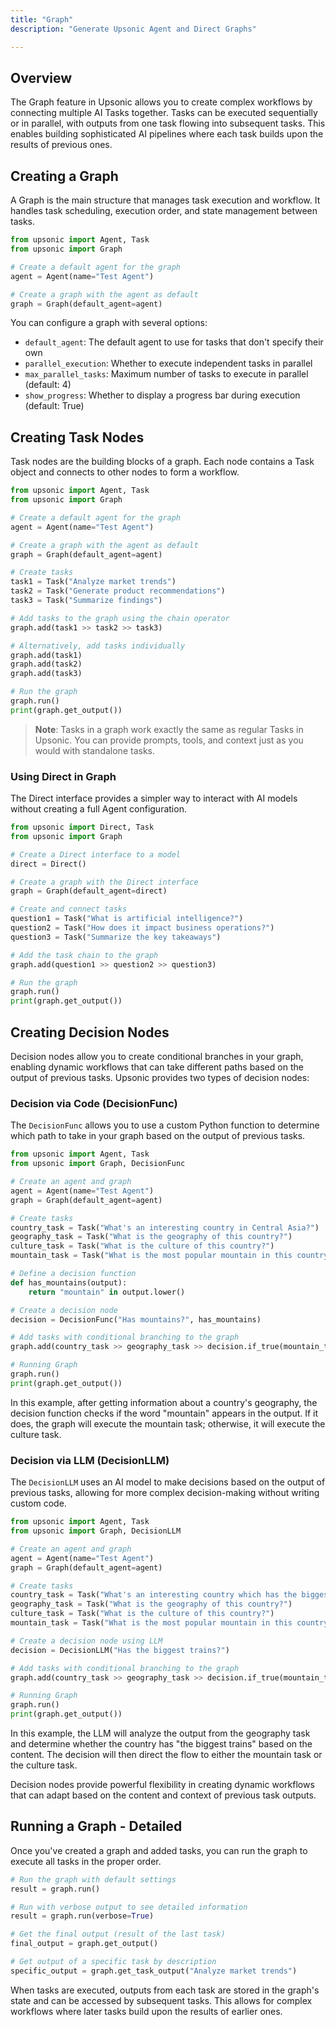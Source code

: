 ```yaml
---
title: "Graph"
description: "Generate Upsonic Agent and Direct Graphs"

---
```


## Overview

The Graph feature in Upsonic allows you to create complex workflows by connecting multiple AI Tasks together. Tasks can be executed sequentially or in parallel, with outputs from one task flowing into subsequent tasks. This enables building sophisticated AI pipelines where each task builds upon the results of previous ones.

## Creating a Graph

A Graph is the main structure that manages task execution and workflow. It handles task scheduling, execution order, and state management between tasks.

```python
from upsonic import Agent, Task
from upsonic import Graph

# Create a default agent for the graph
agent = Agent(name="Test Agent")

# Create a graph with the agent as default
graph = Graph(default_agent=agent)
```

You can configure a graph with several options:

- `default_agent`: The default agent to use for tasks that don't specify their own
- `parallel_execution`: Whether to execute independent tasks in parallel
- `max_parallel_tasks`: Maximum number of tasks to execute in parallel (default: 4)
- `show_progress`: Whether to display a progress bar during execution (default: True)

## Creating Task Nodes

Task nodes are the building blocks of a graph. Each node contains a Task object and connects to other nodes to form a workflow.

```python
from upsonic import Agent, Task
from upsonic import Graph

# Create a default agent for the graph
agent = Agent(name="Test Agent")

# Create a graph with the agent as default
graph = Graph(default_agent=agent)

# Create tasks
task1 = Task("Analyze market trends")
task2 = Task("Generate product recommendations")
task3 = Task("Summarize findings")

# Add tasks to the graph using the chain operator
graph.add(task1 >> task2 >> task3)

# Alternatively, add tasks individually
graph.add(task1)
graph.add(task2)
graph.add(task3)

# Run the graph
graph.run()
print(graph.get_output())
```

> **Note**: Tasks in a graph work exactly the same as regular Tasks in Upsonic. You can provide prompts, tools, and context just as you would with standalone tasks.

### Using Direct in Graph

The Direct interface provides a simpler way to interact with AI models without creating a full Agent configuration.

```python filename
from upsonic import Direct, Task
from upsonic import Graph

# Create a Direct interface to a model
direct = Direct()

# Create a graph with the Direct interface
graph = Graph(default_agent=direct)

# Create and connect tasks
question1 = Task("What is artificial intelligence?")
question2 = Task("How does it impact business operations?")
question3 = Task("Summarize the key takeaways")

# Add the task chain to the graph
graph.add(question1 >> question2 >> question3)

# Run the graph
graph.run()
print(graph.get_output())
```

## Creating Decision Nodes

Decision nodes allow you to create conditional branches in your graph, enabling dynamic workflows that can take different paths based on the output of previous tasks. Upsonic provides two types of decision nodes:

### Decision via Code (DecisionFunc)

The `DecisionFunc` allows you to use a custom Python function to determine which path to take in your graph based on the output of previous tasks.

```python
from upsonic import Agent, Task
from upsonic import Graph, DecisionFunc

# Create an agent and graph
agent = Agent(name="Test Agent")
graph = Graph(default_agent=agent)

# Create tasks
country_task = Task("What's an interesting country in Central Asia?")
geography_task = Task("What is the geography of this country?")
culture_task = Task("What is the culture of this country?")
mountain_task = Task("What is the most popular mountain in this country?")

# Define a decision function
def has_mountains(output):
    return "mountain" in output.lower()

# Create a decision node
decision = DecisionFunc("Has mountains?", has_mountains)

# Add tasks with conditional branching to the graph
graph.add(country_task >> geography_task >> decision.if_true(mountain_task).if_false(culture_task))

# Running Graph
graph.run()
print(graph.get_output())
```

In this example, after getting information about a country's geography, the decision function checks if the word "mountain" appears in the output. If it does, the graph will execute the mountain task; otherwise, it will execute the culture task.

### Decision via LLM (DecisionLLM)

The `DecisionLLM` uses an AI model to make decisions based on the output of previous tasks, allowing for more complex decision-making without writing custom code.

```python
from upsonic import Agent, Task
from upsonic import Graph, DecisionLLM

# Create an agent and graph
agent = Agent(name="Test Agent")
graph = Graph(default_agent=agent)

# Create tasks
country_task = Task("What's an interesting country which has the biggest mountains?")
geography_task = Task("What is the geography of this country?")
culture_task = Task("What is the culture of this country?")
mountain_task = Task("What is the most popular mountain in this country?")

# Create a decision node using LLM
decision = DecisionLLM("Has the biggest trains?")

# Add tasks with conditional branching to the graph
graph.add(country_task >> geography_task >> decision.if_true(mountain_task).if_false(culture_task))

# Running Graph
graph.run()
print(graph.get_output())
```

In this example, the LLM will analyze the output from the geography task and determine whether the country has "the biggest trains" based on the content. The decision will then direct the flow to either the mountain task or the culture task.

Decision nodes provide powerful flexibility in creating dynamic workflows that can adapt based on the content and context of previous task outputs.

## Running a Graph - Detailed

Once you've created a graph and added tasks, you can run the graph to execute all tasks in the proper order.

```python
# Run the graph with default settings
result = graph.run()

# Run with verbose output to see detailed information
result = graph.run(verbose=True)

# Get the final output (result of the last task)
final_output = graph.get_output()

# Get output of a specific task by description
specific_output = graph.get_task_output("Analyze market trends")
```

When tasks are executed, outputs from each task are stored in the graph's state and can be accessed by subsequent tasks. This allows for complex workflows where later tasks build upon the results of earlier ones.